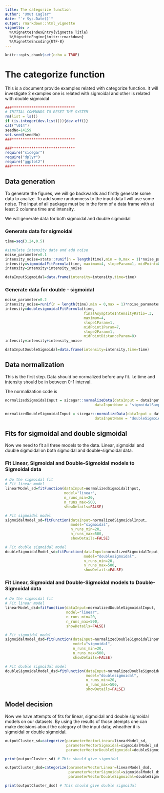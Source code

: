 ```yaml
---
title: The categorize function
author: "Umut Caglar"
date: "`r Sys.Date()`"
output: rmarkdown::html_vignette
vignette: >
  %\VignetteIndexEntry{Vignette Title}
  %\VignetteEngine{knitr::rmarkdown}
  %\VignetteEncoding{UTF-8}
---
```

  
```r
knitr::opts_chunk$set(echo = TRUE)
```
  
# The categorize function
This is a document provide examples related with categorize function. It will investigate 2 examples one is related with sigmoidal and other is related with double sigmoidal
  
  
```r

###*****************************
# INITIAL COMMANDS TO RESET THE SYSTEM
rm(list = ls())
if (is.integer(dev.list())){dev.off()}
cat("\014")
seedNo=14159
set.seed(seedNo)
###*****************************

###*****************************
require("sicegar")
require("dplyr")
require("ggplot2")
###*****************************
```

## Data generation
To generate the figures, we will go backwards and firstly generate some data to analize. To add some randomness to the input data I will use some noise. The input of all package must be in the form of a data frame with at least 2 columns time and intensity. 

We will generate data for both sigmoidal and double sigmoidal 

### Generate data for sigmoidal
```r
time=seq(3,24,0.5)

#simulate intensity data and add noise
noise_parameter=0.1
intensity_noise=stats::runif(n = length(time),min = 0,max = 1)*noise_parameter
intensity=sigmoidalFitFormula(time, maximum=4, slopeParam=1, midPoint=8)
intensity=intensity+intensity_noise

dataInputSigmoidal=data.frame(intensity=intensity,time=time)
```


### Generate data for double - sigmoidal
```r
noise_parameter=0.2
intensity_noise=runif(n = length(time),min = 0,max = 1)*noise_parameter
intensity=doublesigmoidalFitFormula(time,
                                    finalAsymptoteIntensityRatio=.3,
                                    maximum=4,
                                    slope1Param=1,
                                    midPoint1Param=7,
                                    slope2Param=1,
                                    midPointDistanceParam=8)
intensity=intensity+intensity_noise

dataInputDoubleSigmoidal=data.frame(intensity=intensity,time=time)
```

## Data normalization 

This is the first step. Data should be normalized before any fit. I.e time and intensity should be in between 0-1 interval. 

The normalization code is 

```r
normalizedSigmoidalInput = sicegar::normalizeData(dataInput = dataInputSigmoidal, 
                                         dataInputName = "sigmoidalSample")

normalizedDoubleSigmoidalInput = sicegar::normalizeData(dataInput = dataInputDoubleSigmoidal, 
                                         dataInputName = "doubleSigmoidalSample")
```


## Fits for sigmoidal and double sigmoidal

Now we need to fit all three models to the data. Linear, sigmoidal and double sigmoidal on both sigmoidal and double-sigmoidal data.


### Fit Linear, Sigmoidal and Double-Sigmoidal models to Sigmoidal data
```r
# Do the sigmoidal fit
# Fit linear model
linearModel_sd=fitFunction(dataInput=normalizedSigmoidalInput,
                           model="linear",
                           n_runs_min=20,
                           n_runs_max=500,
                           showDetails=FALSE)

# Fit sigmoidal model
sigmoidalModel_sd=fitFunction(dataInput=normalizedSigmoidalInput,
                              model="sigmoidal",
                              n_runs_min=20,
                              n_runs_max=500,
                              showDetails=FALSE)

# Fit double sigmoidal model
doubleSigmoidalModel_sd=fitFunction(dataInput=normalizedSigmoidalInput,
                                    model="doublesigmoidal",
                                    n_runs_min=20,
                                    n_runs_max=500,
                                    showDetails=FALSE)
```


### Fit Linear, Sigmoidal and Double-Sigmoidal models to Double-Sigmoidal data
```r
# Do the sigmoidal fit
# Fit linear model
linearModel_dsd=fitFunction(dataInput=normalizedDoubleSigmoidalInput,
                            model="linear",
                            n_runs_min=20,
                            n_runs_max=500,
                            showDetails=FALSE)

# Fit sigmoidal model
sigmoidalModel_dsd=fitFunction(dataInput=normalizedDoubleSigmoidalInput,
                               model="sigmoidal",
                               n_runs_min=20,
                               n_runs_max=500,
                               showDetails=FALSE)

# Fit double sigmoidal model
doubleSigmoidalModel_dsd=fitFunction(dataInput=normalizedDoubleSigmoidalInput,
                                     model="doublesigmoidal",
                                     n_runs_min=20,
                                     n_runs_max=500,
                                     showDetails=FALSE)
```

## Model decision

Now we have attempts of fits for linear, sigmoidal and double sigmoidal models on our datasets. By using the results of those atempts one can make decisions about the category of the input data; wheather it is sigmoidal or double sigmoidal.

```r
outputCluster_sd=categorize(parameterVectorLinear=linearModel_sd,
                            parameterVectorSigmoidal=sigmoidalModel_sd,
                            parameterVectorDoubleSigmoidal=doubleSigmoidalModel_sd)

print(outputCluster_sd) # This should give sigmoidal 

outputCluster_dsd=categorize(parameterVectorLinear=linearModel_dsd,
                             parameterVectorSigmoidal=sigmoidalModel_dsd,
                             parameterVectorDoubleSigmoidal=doubleSigmoidalModel_dsd)

print(outputCluster_dsd) # This should give double sigmoidal 
```
